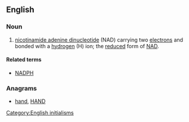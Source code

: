 ==English==

===Noun===
{{en-noun|-}}

# {{context|biochemistry}} [[nicotinamide adenine dinucleotide]] (NAD) carrying two [[electron]]s and bonded with a [[hydrogen]] (H) ion; the [[reduced]] form of [[NAD]].

====Related terms====
* [[NADPH]]

===Anagrams===
* [[hand#English|hand]], [[HAND#English|HAND]]

[[Category:English initialisms]]